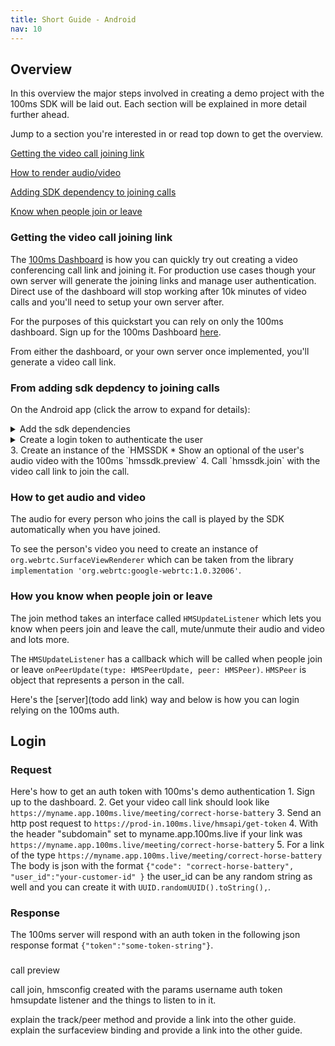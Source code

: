 ```yaml
---
title: Short Guide - Android
nav: 10
---
```


## Overview

In this overview the major steps involved in creating a demo project with the 100ms SDK will be laid out. Each section will be explained in more detail further ahead.

Jump to a section you're interested in or read top down to get the overview.

[Getting the video call joining link](getting-the-video-call-joining-link)

[How to render audio/video](#how-to-get-audio-and-video)

[Adding SDK dependency to joining calls](from-adding-sdk-depdency-to-joining-calls)

[Know when people join or leave](#how-you-know-when-people-join-or-leave)

### Getting the video call joining link

The [100ms Dashboard](https://dashboard.100ms.live/register) is how you can quickly try out creating a video conferencing call link and joining it. For production use cases though your own server will generate the joining links and manage user authentication. Direct use of the dashboard will stop working after 10k minutes of video calls and you'll need to setup your own server after.

For the purposes of this quickstart you can rely on only the 100ms dashboard. Sign up for the 100ms Dashboard [here](https://dashboard.100ms.live/register).

From either the dashboard, or your own server once implemented, you'll generate a video call link.

### From adding sdk depdency to joining calls
On the Android app (click the arrow to expand for details):
<details>
<summary>Add the sdk dependencies</summary>

#### Add the JitPack repository to your root `settings.gradle` at the end of the `respositories` closure:

```json{7}:settings.gradle
dependencyResolutionManagement {
    repositoriesMode.set(RepositoriesMode.FAIL_ON_PROJECT_REPOS)
    repositories {
        google()
        mavenCentral()
        jcenter() // Warning: this repository is going to shut down soon
        maven { url 'https://jitpack.io' }
    }
}
rootProject.name = "MyVideoCallApp"
include ':app'

```
</details>
<details><summary>Create a login token to authenticate the user</summary></details>
3. Create an instance of the `HMSSDK
    * Show an optional of the user's audio video with the 100ms `hmssdk.preview`
4. Call `hmssdk.join` with the video call link to join the call.

### How to get audio and video
The audio for every person who joins the call is played by the SDK automatically when you have joined.

To see the person's video you need to create an instance of `org.webrtc.SurfaceViewRenderer` which can be taken from the library `implementation 'org.webrtc:google-webrtc:1.0.32006'`.


### How you know when people join or leave

The join method takes an interface called `HMSUpdateListener` which lets you know when peers join and leave the call, mute/unmute their audio and video and lots more.

The `HMSUpdateListener` has a callback which will be called when people join or leave `onPeerUpdate(type: HMSPeerUpdate, peer: HMSPeer)`. `HMSPeer` is object that represents a person in the call.


Here's the [server](todo add link) way and below is how you can login relying on the 100ms auth.

## Login

### Request

Here's how to get an auth token with 100ms's demo authentication
    1. Sign up to the dashboard.
    2. Get your video call link should look like `https://myname.app.100ms.live/meeting/correct-horse-battery`
    3. Send an http post request to `https://prod-in.100ms.live/hmsapi/get-token`
    4. With the header "subdomain" set to myname.app.100ms.live if your link was `https://myname.app.100ms.live/meeting/correct-horse-battery`
    5. For a link of the type `https://myname.app.100ms.live/meeting/correct-horse-battery` The body is json with the format `{"code": "correct-horse-battery", "user_id":"your-customer-id" }` the user_id can be any random string as well and you can create it with `UUID.randomUUID().toString(),`.

### Response

The 100ms server will respond with an auth token in the following json response format `{"token":"some-token-string"}`.

### 
call preview

call join,
    hmsconfig created with the params username auth token
    hmsupdate listener and the things to listen to in it.

explain the track/peer method and provide a link into the other guide.
explain the surfaceview binding and provide a link into the other guide.

